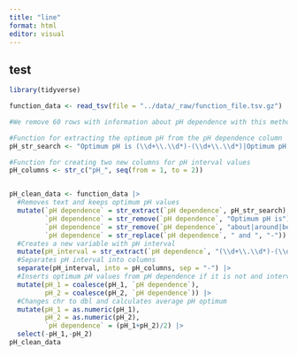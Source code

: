 ```yaml
---
title: "line"
format: html
editor: visual
---
```


## test

```r
library(tidyverse)
```

```r
function_data <- read_tsv(file = "../data/_raw/function_file.tsv.gz")
```

```r
#We remove 60 rows with information about pH dependence with this method because we are strich in our str_extract.

#Function for extracting the optimum pH from the pH dependence column
pH_str_search <- "Optimum pH is (\\d+\\.\\d*)-(\\d+\\.\\d*)|Optimum pH is (\\d+\\.\\d*)|Optimum pH is around (\\d+\\.\\d*)|Optimum pH is about (\\d+\\.\\d*)|Optimum pH is (\\d+\\.\\d*) to (\\d+\\.\\d*)|Optimum pH is between (\\d+\\.\\d*) and (\\d+\\.\\d*)"

#Function for creating two new columns for pH interval values
pH_columns <- str_c("pH_", seq(from = 1, to = 2))


pH_clean_data <- function_data |>
  #Removes text and keeps optimum pH values
  mutate(`pH dependence` = str_extract(`pH dependence`, pH_str_search),
         `pH dependence` = str_remove(`pH dependence`, "Optimum pH is"),
         `pH dependence` = str_remove(`pH dependence`, "about|around|between"),
         `pH dependence` = str_replace(`pH dependence`, " and ", "-")) |>
  #Creates a new variable with pH interval
  mutate(pH_interval = str_extract(`pH dependence`, "(\\d+\\.\\d*)-(\\d+\\.\\d*)")) |>
  #Separates pH interval into columns
  separate(pH_interval, into = pH_columns, sep = "-") |>
  #Inserts optimum pH values from pH dependence if it is not and interval
  mutate(pH_1 = coalesce(pH_1, `pH dependence`),
         pH_2 = coalesce(pH_2, `pH dependence`)) |>
  #Changes chr to dbl and calculates average pH optimum
  mutate(pH_1 = as.numeric(pH_1),
         pH_2 = as.numeric(pH_2),
         `pH dependence` = (pH_1+pH_2)/2) |>
  select(-pH_1,-pH_2)
pH_clean_data
```
